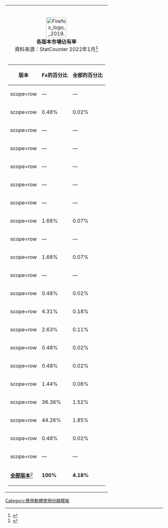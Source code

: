 <noinclude>
{{Update often}}
{{更新|time=2022-05-20T06:25:42+00:00}}
</noinclude>
{| style="float:right; clear:right; margin-right:0; margin-left:1em; font-size:85%; text-align:right"
|-
| style="text-align:center; text-style:normal" | {{navbar|Firefox usage share}}<br/>[[File:Firefox logo, 2019.svg|65px|link=Firefox]]<br/>'''各版本市場佔有率'''<br/>資料來源：StatCounter 
2022年1月<ref>{{cite web |url=https://gs.statcounter.com/#all-browser_version-ww-monthly-202201-202201-bar |title=Top 12 Desktop, Mobile, Tablet & Console Browser Versions on Jan 2022 |publisher=StatCounter Global Stats}}</ref>
|-
|
{| class="wikitable plainrowheaders"
|-
! scope=column | 版本
! scope=column | Fx的百分比
! scope=column | 全部的百分比
|-
! scope=row {{version | o | Firefox 3.x | sortKey=3}}
| — || —
|-
! scope=row {{version | o | [[Mozilla Firefox 4|Firefox 4]] | sortKey=4}}
| 0.48% || 0.02%
|-
! scope=row {{version | o | Firefox 5&ndash;9 | sortKey=5}}
| — || —
|-
! scope=row {{version | o | Firefox 10&ndash;16 | sortKey=10}}
| — || —
|-
! scope=row {{version | o | Firefox 17&ndash;23 | sortKey=17}}
| — || —
|-
! scope=row {{version | o | Firefox 24&ndash;30 | sortKey=24}}
| — || —
|-
! scope=row {{version | o | Firefox 31&ndash;37 | sortKey=31}}
| — || —
|-
! scope=row {{version | o | Firefox 38&ndash;44 | sortKey=38}}
| 1.68% || 0.07%
|-
! scope=row {{version | o | Firefox 45&ndash;51 | sortKey=45}}
| — || —
|-
! scope=row {{version | o | Firefox 52&ndash;59 | sortKey=52}}
| 1.68% || 0.07%
|-
! scope=row {{version | o | Firefox 60&ndash;67 | sortKey=60}}
| — || —
|-
! scope=row {{version | o | Firefox 68&ndash;77 | sortKey=68}}
| 0.48% || 0.02%
|-
! scope=row {{version | o | Firefox 78&ndash;90 | sortKey=78}}
| 4.31% || 0.18%
|-
! scope=row {{version | co | Firefox 91與Firefox 91 ESR | sortKey=91}}
| 2.63% || 0.11%
|-
! scope=row {{version | o | Firefox 92 | sortKey=92}}
| 0.48% || 0.02%
|-
! scope=row {{version | o | Firefox 93 | sortKey=93}}
| 0.48% || 0.02%
|-
! scope=row {{version | o | Firefox 94 | sortKey=94}}
| 1.44% || 0.06%
|-
! scope=row {{version | o | Firefox 95 | sortKey=95}}
| 36.36% || 1.52%
|-
! scope=row {{version | o | Firefox 96 | sortKey=96}}
| 44.26% || 1.85%
|-
! scope=row {{version | c | Firefox 97 | sortKey=97}}
| 0.48% || 0.02%
|-
! scope=row {{version | p | Firefox 98 | sortKey=98}}
| — || —
|-
! scope=row | '''[[Usage share of web browsers|全部版本]]'''<ref>{{cite web |url=https://gs.statcounter.com/#all-browser_version-ww-monthly-202201-202201-bar |title=Top 12 Desktop, Mobile, Tablet & Console Browser Versions on Jan 2022 |publisher=StatCounter Global Stats}}</ref>
| '''100%''' || '''4.18%'''
|}
|}

<noinclude>

{{Template reference list}}

[[Category:應用軟體使用份額模板]]

</noinclude>